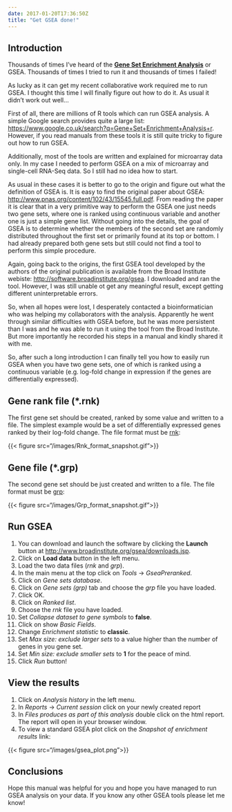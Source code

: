 ```yaml
---
date: 2017-01-20T17:36:50Z
title: "Get GSEA done!"
---
```


## Introduction

Thousands of times I've heard of the [__Gene Set Enrichment Analysis__](http://software.broadinstitute.org/gsea/index.jsp) or GSEA. Thousands of times I tried to run it and thousands of times I failed!

As lucky as it can get my recent collaborative work required me to run GSEA. I thought this time I will finally figure out how to do it. As usual it didn't work out well...

First of all, there are millions of R tools which can run GSEA analysis. A simple Google search provides quite a large list: [https://www.google.co.uk/search?q=Gene+Set+Enrichment+Analysis+r](https://www.google.co.uk/search?q=Gene+Set+Enrichment+Analysis+r). However, if you read manuals from these tools it is still quite tricky to figure out how to run GSEA.

Additionally, most of the tools are written and explained for microarray data only. In my case I needed to perform GSEA on a mix of microarray and single-cell RNA-Seq data. So I still had no idea how to start.

As usual in these cases it is better to go to the origin and figure out what the definition of GSEA is. It is easy to find the original paper about GSEA: [http://www.pnas.org/content/102/43/15545.full.pdf](http://www.pnas.org/content/102/43/15545.full.pdf). From reading the paper it is clear that in a very primitive way to perform the GSEA one just needs two gene sets, where one is ranked using continuous variable and another one is just a simple gene list. Without going into the details, the goal of GSEA is to determine whether the members of the second set are randomly distributed throughout the first set or primarily found at its top or bottom. I had already prepared both gene sets but still could not find a tool to perform this simple procedure.

Again, going back to the origins, the first GSEA tool developed by the authors of the original publication is available from the Broad Institute webiste: [http://software.broadinstitute.org/gsea](http://software.broadinstitute.org/gsea). I downloaded and ran the tool. However, I was still unable ot get any meaningful result, except getting different uninterpretable errors.

So, when all hopes were lost, I desperately contacted a bioinformatician who was helping my collaborators with the analysis. Apparently he went through similar difficulties with GSEA before, but he was more persistent than I was and he was able to run it using the tool from the Broad Institute. But more importantly he recorded his steps in a manual and kindly shared it with me.

So, after such a long introduction I can finally tell you how to easily run GSEA when you have two gene sets, one of which is ranked using a continuous variable (e.g. log-fold change in expression if the genes are differentially expressed).

## Gene rank file (*.rnk)

The first gene set should be created, ranked by some value and written to a file. The simplest example would be a set of differentially expressed genes ranked by their log-fold change. The file format must be [rnk](http://software.broadinstitute.org/cancer/software/gsea/wiki/index.php/Data_formats#RNK:_Ranked_list_file_format_.28.2A.rnk.29):

{{< figure src="/images/Rnk_format_snapshot.gif">}}

## Gene file (*.grp)

The second gene set should be just created and written to a file. The file format must be [grp](http://software.broadinstitute.org/cancer/software/gsea/wiki/index.php/Data_formats#GRP:_Gene_set_file_format_.28.2A.grp.29):

{{< figure src="/images/Grp_format_snapshot.gif">}}

## Run GSEA

1. You can download and launch the software by clicking the __Launch__ button at [http://www.broadinstitute.org/gsea/downloads.jsp](http://www.broadinstitute.org/gsea/downloads.jsp).
2. Click on __Load data__ button in the left menu.
3. Load the two data files (_rnk_ and _grp_).
4. In the main menu at the top click on _Tools_ -> _GseaPreranked_.
5. Click on _Gene sets database_.
6. Click on _Gene sets (grp)_ tab and choose the _grp_ file you have loaded.
7. Click OK.
8. Click on _Ranked list_.
9. Choose the _rnk_ file you have loaded.
10. Set _Collapse dataset to gene symbols_ to __false__.
11. Click on show _Basic Fields_.
12. Change _Enrichment statistic_ to __classic__.
13. Set _Max size: exclude larger sets_ to a value higher than the number of genes in you gene set.
14. Set _Min size: exclude smaller sets_ to __1__ for the peace of mind.
15. Click _Run_ button!

## View the results

1. Click on _Analysis history_ in the left menu.
2. In _Reports_ -> _Current session_ click on your newly created report
3. In _Files produces as part of this analysis_ double click on the html report. The report will open in your browser window.
4. To view a standard GSEA plot click on the _Snapshot of enrichment results_ link:

{{< figure src="/images/gsea_plot.png">}}

## Conclusions

Hope this manual was helpful for you and hope you have managed to run GSEA analysis on your data. If you know any other GSEA tools please let me know!
